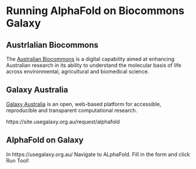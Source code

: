 # Running AlphaFold on Biocommons Galaxy

## Austrlalian Biocommons

The [Australian Biocommons](https://www.biocommons.org.au/) is a digital capability aimed at enhancing Australian research in its ability to understand the molecular basis of life across environmental, agricultural and biomedical science.

## Galaxy Australia
[Galaxy Australia](https://usegalaxy.org.au/login/start?redirect=None) is an open, web-based platform for accessible, reproducible and transparent computational research.

https://site.usegalaxy.org.au/request/alphafold

## AlphaFold on Galaxy
In https://usegalaxy.org.au/ Navigate to ALphaFold.
Fill in the form and click Run Tool!
